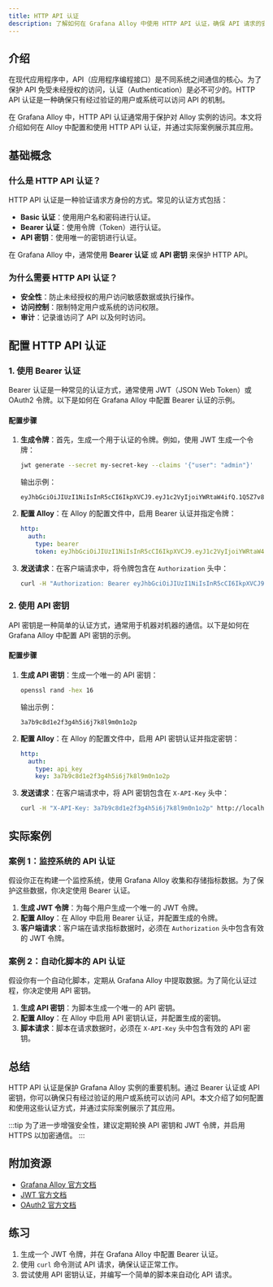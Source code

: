```yaml
---
title: HTTP API 认证
description: 了解如何在 Grafana Alloy 中使用 HTTP API 认证，确保 API 请求的安全性。本文将从基础概念讲起，逐步深入，并提供实际案例和代码示例。
---
```


## 介绍

在现代应用程序中，API（应用程序编程接口）是不同系统之间通信的核心。为了保护 API 免受未经授权的访问，认证（Authentication）是必不可少的。HTTP API 认证是一种确保只有经过验证的用户或系统可以访问 API 的机制。

在 Grafana Alloy 中，HTTP API 认证通常用于保护对 Alloy 实例的访问。本文将介绍如何在 Alloy 中配置和使用 HTTP API 认证，并通过实际案例展示其应用。

## 基础概念

### 什么是 HTTP API 认证？

HTTP API 认证是一种验证请求方身份的方式。常见的认证方式包括：

- **Basic 认证**：使用用户名和密码进行认证。
- **Bearer 认证**：使用令牌（Token）进行认证。
- **API 密钥**：使用唯一的密钥进行认证。

在 Grafana Alloy 中，通常使用 **Bearer 认证** 或 **API 密钥** 来保护 HTTP API。

### 为什么需要 HTTP API 认证？

- **安全性**：防止未经授权的用户访问敏感数据或执行操作。
- **访问控制**：限制特定用户或系统的访问权限。
- **审计**：记录谁访问了 API 以及何时访问。

## 配置 HTTP API 认证

### 1. 使用 Bearer 认证

Bearer 认证是一种常见的认证方式，通常使用 JWT（JSON Web Token）或 OAuth2 令牌。以下是如何在 Grafana Alloy 中配置 Bearer 认证的示例。

#### 配置步骤

1. **生成令牌**：首先，生成一个用于认证的令牌。例如，使用 JWT 生成一个令牌：

   ```bash
   jwt generate --secret my-secret-key --claims '{"user": "admin"}'
   ```

   输出示例：

   ```
   eyJhbGciOiJIUzI1NiIsInR5cCI6IkpXVCJ9.eyJ1c2VyIjoiYWRtaW4ifQ.1Q5Z7v8e9r0t1y2u3i4o5p6a7s8d9f0g1h2j3k4l5
   ```

2. **配置 Alloy**：在 Alloy 的配置文件中，启用 Bearer 认证并指定令牌：

   ```yaml
   http:
     auth:
       type: bearer
       token: eyJhbGciOiJIUzI1NiIsInR5cCI6IkpXVCJ9.eyJ1c2VyIjoiYWRtaW4ifQ.1Q5Z7v8e9r0t1y2u3i4o5p6a7s8d9f0g1h2j3k4l5
   ```

3. **发送请求**：在客户端请求中，将令牌包含在 `Authorization` 头中：

   ```bash
   curl -H "Authorization: Bearer eyJhbGciOiJIUzI1NiIsInR5cCI6IkpXVCJ9.eyJ1c2VyIjoiYWRtaW4ifQ.1Q5Z7v8e9r0t1y2u3i4o5p6a7s8d9f0g1h2j3k4l5" http://localhost:8080/api/v1/metrics
   ```

### 2. 使用 API 密钥

API 密钥是一种简单的认证方式，通常用于机器对机器的通信。以下是如何在 Grafana Alloy 中配置 API 密钥的示例。

#### 配置步骤

1. **生成 API 密钥**：生成一个唯一的 API 密钥：

   ```bash
   openssl rand -hex 16
   ```

   输出示例：

   ```
   3a7b9c8d1e2f3g4h5i6j7k8l9m0n1o2p
   ```

2. **配置 Alloy**：在 Alloy 的配置文件中，启用 API 密钥认证并指定密钥：

   ```yaml
   http:
     auth:
       type: api_key
       key: 3a7b9c8d1e2f3g4h5i6j7k8l9m0n1o2p
   ```

3. **发送请求**：在客户端请求中，将 API 密钥包含在 `X-API-Key` 头中：

   ```bash
   curl -H "X-API-Key: 3a7b9c8d1e2f3g4h5i6j7k8l9m0n1o2p" http://localhost:8080/api/v1/metrics
   ```

## 实际案例

### 案例 1：监控系统的 API 认证

假设你正在构建一个监控系统，使用 Grafana Alloy 收集和存储指标数据。为了保护这些数据，你决定使用 Bearer 认证。

1. **生成 JWT 令牌**：为每个用户生成一个唯一的 JWT 令牌。
2. **配置 Alloy**：在 Alloy 中启用 Bearer 认证，并配置生成的令牌。
3. **客户端请求**：客户端在请求指标数据时，必须在 `Authorization` 头中包含有效的 JWT 令牌。

### 案例 2：自动化脚本的 API 认证

假设你有一个自动化脚本，定期从 Grafana Alloy 中提取数据。为了简化认证过程，你决定使用 API 密钥。

1. **生成 API 密钥**：为脚本生成一个唯一的 API 密钥。
2. **配置 Alloy**：在 Alloy 中启用 API 密钥认证，并配置生成的密钥。
3. **脚本请求**：脚本在请求数据时，必须在 `X-API-Key` 头中包含有效的 API 密钥。

## 总结

HTTP API 认证是保护 Grafana Alloy 实例的重要机制。通过 Bearer 认证或 API 密钥，你可以确保只有经过验证的用户或系统可以访问 API。本文介绍了如何配置和使用这些认证方式，并通过实际案例展示了其应用。

:::tip
为了进一步增强安全性，建议定期轮换 API 密钥和 JWT 令牌，并启用 HTTPS 以加密通信。
:::

## 附加资源

- [Grafana Alloy 官方文档](https://grafana.com/docs/alloy/latest/)
- [JWT 官方文档](https://jwt.io/)
- [OAuth2 官方文档](https://oauth.net/2/)

## 练习

1. 生成一个 JWT 令牌，并在 Grafana Alloy 中配置 Bearer 认证。
2. 使用 `curl` 命令测试 API 请求，确保认证正常工作。
3. 尝试使用 API 密钥认证，并编写一个简单的脚本来自动化 API 请求。